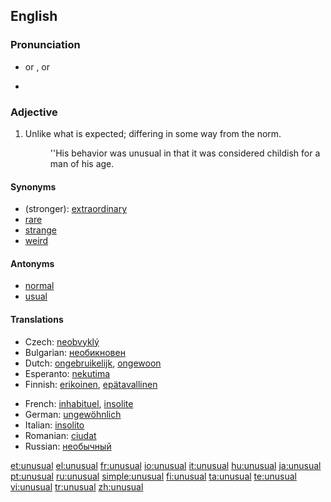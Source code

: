 ==English==

===Pronunciation===
*{{IPA|/ʌnˈjuːðuəl/}} or {{IPAchar|/ʌnˈjuːðəl/}}, {{SAMPA|/Vn"ju:Du@l/}} or {{SAMPAchar|/Vn"ju:D@l/}}
*{{audio|en-us-unusual.ogg|Audio (US)}}

===Adjective===
{{en-adj-more-most}}

# Unlike what is expected; differing in some way from the norm.
#:''His behavior was unusual in that it was considered childish for a man of his age.

====Synonyms====
*(stronger): [[extraordinary]]
*[[rare]]
*[[strange]]
*[[weird]]

====Antonyms====
*[[normal]]
*[[usual]]

====Translations====
{{trans-top|unlike what is expected; differing in some way from the norm}}
* Czech: [[neobvyklý]] {{m}}
*Bulgarian: [[необикновен]]
*Dutch: [[ongebruikelijk]], [[ongewoon]]
*Esperanto: [[nekutima]]
*Finnish: [[erikoinen]], [[epätavallinen]]
{{trans-mid}}
*French: [[inhabituel]], [[insolite]]
*German: [[ungewöhnlich]]
*Italian: [[insolito]]
*Romanian: [[ciudat]]
*Russian: [[необычный]]
{{trans-bottom}}

[[et:unusual]]
[[el:unusual]]
[[fr:unusual]]
[[io:unusual]]
[[it:unusual]]
[[hu:unusual]]
[[ja:unusual]]
[[pt:unusual]]
[[ru:unusual]]
[[simple:unusual]]
[[fi:unusual]]
[[ta:unusual]]
[[te:unusual]]
[[vi:unusual]]
[[tr:unusual]]
[[zh:unusual]]
